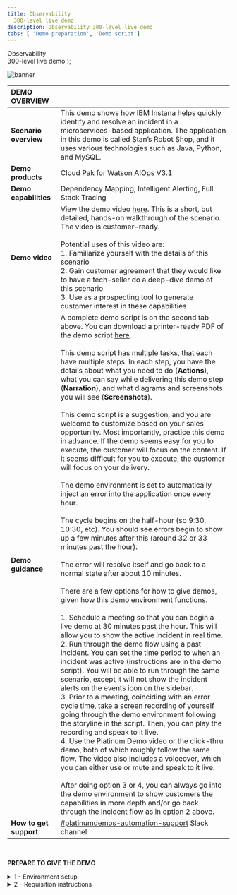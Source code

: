 ```yaml
---
title: Observability
  300-level live demo
description: Observability 300-level live demo
tabs: [ 'Demo preparation', 'Demo script']
---
```


  <span>
    Observability <br/> 300-level live demo
  </span> );

![banner](./images/AIOps_Observability_300_Prep.jpg)
<span id="top"></span>

| DEMO OVERVIEW | |
| :---         | :--- |
| **Scenario overview** | This demo shows how IBM Instana helps quickly identify and resolve an incident in a microservices-based application. The application in this demo is called Stan’s Robot Shop, and it uses various technologies such as Java, Python, and MySQL. |
| **Demo products** | Cloud Pak for Watson AIOps V3.1 |
| **Demo capabilities** | Dependency Mapping, Intelligent Alerting, Full Stack Tracing |
| **Demo video** | View the demo video <a href="https://ibm.ent.box.com/s/eogn2t43x23nk8ksyk236teqppe5d49e" target="_blank" rel="noreferrer">here</a>. This is a short, but detailed, hands-on walkthrough of the scenario. The video is customer-ready. <br/> <br/> Potential uses of this video are: <br/> 1. Familiarize yourself with the details of this scenario <br/> 2. Gain customer agreement that they would like to have a tech-seller do a deep-dive demo of this scenario <br/> 3. Use as a prospecting tool to generate customer interest in these capabilities |
| **Demo guidance** | A complete demo script is on the second tab above. You can download a printer-ready PDF of the demo script <a href="./300-Observability-Demo-Script.pdf" target="_blank" rel="noreferrer">here</a>. <br/><br/> This demo script has multiple tasks, that each have multiple steps. In each step, you have the details about what you need to do (**Actions**), what you can say while delivering this demo step (**Narration**), and what diagrams and screenshots you will see (**Screenshots**). <br/><br/> This demo script is a suggestion, and you are welcome to customize based on your sales opportunity. Most importantly, practice this demo in advance. If the demo seems easy for you to execute, the customer will focus on the content. If it seems difficult for you to execute, the customer will focus on your delivery. <br/><br/> The demo environment is set to automatically inject an error into the application once every hour. <br/> <br/> The cycle begins on the half-hour (so 9:30, 10:30, etc). You should see errors begin to show up a few minutes after this (around 32 or 33 minutes past the hour). <br/> <br/> The error will resolve itself and go back to a normal state after about 10 minutes. <br/> <br/> There are a few options for how to give demos, given how this demo environment functions. <br/> <br/> 1.	Schedule a meeting so that you can begin a live demo at 30 minutes past the hour. This will allow you to show the active incident in real time. <br/> 2.	Run through the demo flow using a past incident. You can set the time period to when an incident was active (instructions are in the demo script). You will be able to run through the same scenario, except it will not show the incident alerts on the events icon on the sidebar. <br/> 3.	Prior to a meeting, coinciding with an error cycle time, take a screen recording of yourself going through the demo environment following the storyline in the script. Then, you can play the recording and speak to it live. <br/> 4. Use the Platinum Demo video or the click-thru demo, both of which roughly follow the same flow. The video also includes a voiceover, which you can either use or mute and speak to it live. <br/> <br/> After doing option 3 or 4, you can always go into the demo environment to show customers the capabilities in more depth and/or go back through the incident flow as in option 2 above. |
| **How to get support** | <a href="https://ibm-cloud.slack.com/archives/C0216F39ACU" target="_blank" rel="noreferrer">#platinumdemos-automation-support</a> Slack channel |

<br/>

**PREPARE TO GIVE THE DEMO**

<details>

<summary>1 - Environment setup</summary>
<br/>

Log into the demo environment: <br/>
•	For IBMers, click <a href="https://ibmdemo-instanaibm.instana.io" target="_blank" rel="noreferrer">here</a> <br/>
•	For business partners, click <a href="https://demo-partner.instana.io/" target="_blank" rel="noreferrer">here</a> <br/>
•	If it is your first time accessing the environment, you will need to request access (See **2 - Requisition instructions** below). Allow up to two business days to receive access. <br/> <br/>

Note: <br/>
•	If you will be demonstrating using a live incident (i.e. beginning the demo at 30 minutes past the hour), no additional setup is needed. <br/>
•	If you will be demonstrating using a past incident, you will need to set the time period using the instructions below: <br/> <br/>

1.	In the upper right, click the button showing the timeframe. <br/> <br/>
![timeframe](./images/1_timeframe.png) <br/>

2.	At the bottom of the pop-up, set the timeframe to begin at 25 minutes past the hour and end at 35 minutes past the hour. It doesn’t matter which hour you pick. Click **‘Set Time.’** <br/> <br/>
Note: <br/>
•	This will ensure you see normal behavior and then a sudden change when the incident begins at 0:30. <br/>
•	Pressing 'enter' doesn’t work. You'll need to actually click the button. <br/> <br/>
![time_range](./images/2_time_range.png) <br/>

3.	Check that the summary tab for the robot shop (**Applications** -> **Robot Shop** -> **Summary**) looks like this (seeing drop in call volume and spikes in errors and latency). <br/> <br/>
![robot_shop_summary](./images/3_robot_shop_summary.png) <br/>

4.	Click on **Events** on the sidebar menu and check that there are open incidents, including 'sudden increase in the number of erroneous calls' on the 'discount' service. <br/> <br/>
![open_incidents](./images/4_open_incidents.png)

<br/>

**[Go to top](#top)**

</details>

<details>

<span id="requisition-instructions"></span>

<summary>2 - Requisition instructions</summary>

<br/>

Two days before the demo, make sure you can access the environment: <br/>
•	For IBMers, click <a href="https://ibmdemo-instanaibm.instana.io" target="_blank" rel="noreferrer">here</a> <br/>
•	For business partners, click <a href="https://demo-partner.instana.io/" target="_blank" rel="noreferrer">here</a>

<br/>

Email contacts to request access:

### Sales
| Region | Name | Email |
| --- | --- | --- |
| Americas | Chris Marvin | camarvin@us.ibm.com |
| EMEA | Thomas Taschner | thota@at.ibm.com |
| AP | Mark Jones | marjones@au1.ibm.com |
| Japan | Yasuhiro Tsutsumi | Yasuhiro.Tsutsumi@ibm.com |

### Tech sales
| Region &nbsp; &nbsp; &nbsp; &nbsp; &nbsp; &nbsp; &nbsp; &nbsp; &nbsp; &nbsp; &nbsp; &nbsp; &nbsp; &nbsp; | Name | Email |
| --- | --- | --- |
| Americas | Ganeshram Boodhoo | gbood@us.ibm.com |
| EMEA | Alexandre Abi-Khaled | alexandre.abikhaled@nl.ibm.com |
| AP | Kitman Cheung | cheungk@sg.ibm.com |
| Japan | Tomonori Iwashina | TOMONORI@jp.ibm.com |

### Everybody else (IBMers that are not sales or tech sales)
| Name | Email |
| --- | --- |
| Aaron Tobin | atobin@us.ibm.com |
| Maria Elena Taglieri | maria_elena.taglieri@it.ibm.com |
| Matthias Staub | matthias.staub@ch.ibm.com |

### Business partners
| Region &nbsp; &nbsp; &nbsp; &nbsp; &nbsp; &nbsp; &nbsp; &nbsp; &nbsp; &nbsp; &nbsp; | Name | Email |
| --- | --- | --- |
| NA, WW | Tim Burke | timothy.burke@instana.com |
| EMEA, AP, Japan | Allan Costigan | Allan.Costigan@instana.com |

### Backup contacts
If the person you contact initially is unavailable, contact the other person for your geo. <br/> <br/>

Example: A seller in the Americas would contact Chris Marvin initially. If he’s unavailable, that seller would then contact the tech sales contact for Americas (Ganeshram Boodhoo). <br/> <br/>

You can also use the **Everybody else** contacts.

### Turnaround
The turnaround time for requests to access the environment is two business days.

<br/>

**[Go to top](#top)**

</details>
